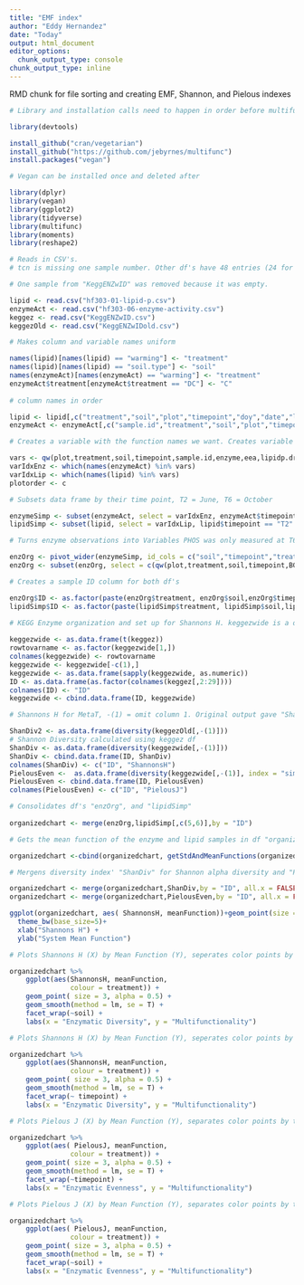 ```yaml
---
title: "EMF index"
author: "Eddy Hernandez"
date: "Today"
output: html_document
editor_options: 
  chunk_output_type: console
chunk_output_type: inline
---
```


RMD chunk for file sorting and creating EMF, Shannon, and Pielous indexes

```r

# Library and installation calls need to happen in order before multifunc can be called

library(devtools)

install_github("cran/vegetarian")
install_github("https://github.com/jebyrnes/multifunc")
install.packages("vegan")

# Vegan can be installed once and deleted after

library(dplyr)
library(vegan)
library(ggplot2)
library(tidyverse)
library(multifunc)
library(moments)
library(reshape2)

# Reads in CSV's.
# tcn is missing one sample number. Other df's have 48 entries (24 for each time point). Tcn has 23 (No T2 or T6), organized based on plot number.

# One sample from "KeggENZwID" was removed because it was empty.

lipid <- read.csv("hf303-01-lipid-p.csv")
enzymeAct <- read.csv("hf303-06-enzyme-activity.csv")
keggez <- read.csv("KeggENZwID.csv")
keggezOld <- read.csv("KeggENZwIDold.csv")

# Makes column and variable names uniform

names(lipid)[names(lipid) == "warming"] <- "treatment"
names(lipid)[names(lipid) == "soil.type"] <- "soil"
names(enzymeAct)[names(enzymeAct) == "warming"] <- "treatment"
enzymeAct$treatment[enzymeAct$treatment == "DC"] <- "C"
 
# column names in order

lipid <- lipid[,c("treatment","soil","plot","timepoint","doy","date","lipidp.dry")]
enzymeAct <- enzymeAct[,c("sample.id","treatment","soil","plot","timepoint","doy","date","enzyme","eea")]

# Creates a variable with the function names we want. Creates variable indexes with the column position of the functions we want from each data frame we are using

vars <- qw(plot,treatment,soil,timepoint,sample.id,enzyme,eea,lipidp.dry,BG,CBH,BX,NAG,PO,HPO)
varIdxEnz <- which(names(enzymeAct) %in% vars)
varIdxLip <- which(names(lipid) %in% vars)
plotorder <- c

# Subsets data frame by their time point, T2 = June, T6 = October

enzymeSimp <- subset(enzymeAct, select = varIdxEnz, enzymeAct$timepoint=="T2" | enzymeAct$timepoint == "T6")
lipidSimp <- subset(lipid, select = varIdxLip, lipid$timepoint == "T2" | lipid$timepoint == "T6")

# Turns enzyme observations into Variables PHOS was only measured at T6 so it should be omitted

enzOrg <- pivot_wider(enzymeSimp, id_cols = c("soil","timepoint","treatment", "plot", "sample.id"), names_from = enzyme, values_from = eea)
enzOrg <- subset(enzOrg, select = c(qw(plot,treatment,soil,timepoint,BG,CBH,BX,NAG,PO,HPO)))

# Creates a sample ID column for both df's

enzOrg$ID <- as.factor(paste(enzOrg$treatment, enzOrg$soil,enzOrg$timepoint,enzOrg$plot,sep = "." ))
lipidSimp$ID <- as.factor(paste(lipidSimp$treatment, lipidSimp$soil,lipidSimp$timepoint,lipidSimp$plot,sep = "." ))

# KEGG Enzyme organization and set up for Shannons H. keggezwide is a dataframe of keggez where columns and rows and rows are switched. rowtovarname is a vector containing the enzyme names. colnames changes keggezwide column names to match their respective enzyme. 
 
keggezwide <- as.data.frame(t(keggez))
rowtovarname <- as.factor(keggezwide[1,])
colnames(keggezwide) <- rowtovarname
keggezwide <- keggezwide[-c(1),]
keggezwide <- as.data.frame(sapply(keggezwide, as.numeric))
ID <- as.data.frame(as.factor(colnames(keggez[,2:29])))
colnames(ID) <- "ID"
keggezwide <- cbind.data.frame(ID, keggezwide)

# Shannons H for MetaT, -(1) = omit column 1. Original output gave "ShanDiv2", a Shannon H for all enzymes and not samples.

ShanDiv2 <- as.data.frame(diversity(keggezOld[,-(1)])) 
# Shannon Diversity calculated using keggez df
ShanDiv <- as.data.frame(diversity(keggezwide[,-(1)]))
ShanDiv <- cbind.data.frame(ID, ShanDiv)
colnames(ShanDiv) <- c("ID", "ShannonsH")
PielousEven <-  as.data.frame(diversity(keggezwide[,-(1)], index = "simpson")/log(specnumber(keggezwide[,-(1)])))
PielousEven <- cbind.data.frame(ID, PielousEven)
colnames(PielousEven) <- c("ID", "PielousJ")

# Consolidates df's "enzOrg", and "lipidSimp" 
 
organizedchart <- merge(enzOrg,lipidSimp[,c(5,6)],by = "ID")

# Gets the mean function of the enzyme and lipid samples in df "organizedchart", adds result to the end of "organizedchart"

organizedchart <-cbind(organizedchart, getStdAndMeanFunctions(organizedchart ,c("BG","CBH","BX","NAG","PO","HPO","lipidp.dry"), standardizeZScore))

# Mergens diversity index' "ShanDiv" for Shannon alpha diversity and "PielousEven" for Pielous evenness

organizedchart <- merge(organizedchart,ShanDiv,by = "ID", all.x = FALSE)
organizedchart <- merge(organizedchart,PielousEven,by = "ID", all.x = FALSE)

```

```r
ggplot(organizedchart, aes( ShannonsH, meanFunction))+geom_point(size = 1)+ geom_line()
  theme_bw(base_size=5)+
  xlab("Shannons H") +
  ylab("System Mean Function")
```

```r

# Plots Shannons H (X) by Mean Function (Y), seperates color points by treatment, geom smooth adds a linear model to chart. Facet wrap separates charts by horizon

organizedchart %>%
    ggplot(aes(ShannonsH, meanFunction, 
               colour = treatment)) +
    geom_point( size = 3, alpha = 0.5) +
    geom_smooth(method = lm, se = T) +
    facet_wrap(~soil) +
    labs(x = "Enzymatic Diversity", y = "Multifunctionality")
```

```r

# Plots Shannons H (X) by Mean Function (Y), seperates color points by treatment, geom smooth adds a linear model to chart. Facet wrap separates charts by timepoint

organizedchart %>%
    ggplot(aes(ShannonsH, meanFunction, 
               colour = treatment)) +
    geom_point( size = 3, alpha = 0.5) +
    geom_smooth(method = lm, se = T) +
    facet_wrap(~ timepoint) +
    labs(x = "Enzymatic Diversity", y = "Multifunctionality")
```

```r

# Plots Pielous J (X) by Mean Function (Y), separates color points by treatment, geom smooth adds a linear model to chart. Facet wrap separates charts by horizon

organizedchart %>%
    ggplot(aes( PielousJ, meanFunction, 
               colour = treatment)) +
    geom_point( size = 3, alpha = 0.5) +
    geom_smooth(method = lm, se = T) +
    facet_wrap(~timepoint) +
    labs(x = "Enzymatic Evenness", y = "Multifunctionality")
```

```r

# Plots Pielous J (X) by Mean Function (Y), separates color points by treatment, geom smooth adds a linear model to chart. Facet wrap separates charts by timepoint

organizedchart %>%
    ggplot(aes( PielousJ, meanFunction, 
               colour = treatment)) +
    geom_point( size = 3, alpha = 0.5) +
    geom_smooth(method = lm, se = T) +
    facet_wrap(~soil) +
    labs(x = "Enzymatic Evenness", y = "Multifunctionality")
```